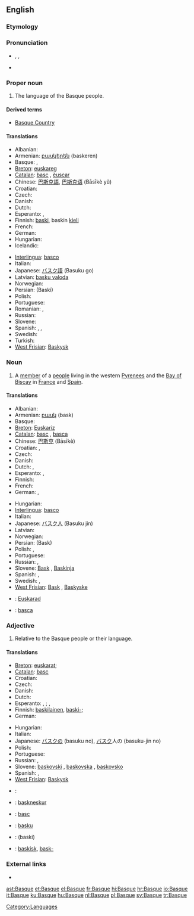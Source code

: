 {{wikipedia}}
{{interwiktionary|code=eu}}
{{also|basque}}
==English==

===Etymology===
{{etystub}}

===Pronunciation===
* {{a|UK|US}} {{enPR|bask}}, {{IPA|/bæsk/}}, {{SAMPA|/b{sk/}}
* {{homophones|bask}}

===Proper noun===
{{en-proper noun}}

# The language of the Basque people.

====Derived terms====
* [[Basque Country]]

====Translations====
{{trans-top|language}}
* Albanian: {{t-|sq|baske|xs=Albanian}}
* Armenian: [[բասկերեն]] (baskeren)
* Basque: {{t+|eu|euskara|xs=Basque}}, {{t-|eu|euskera|xs=Basque}}
* [[Breton]]: [[euskareg]] {{m}}
* [[Catalan]]: [[basc]] {{m}}, [[èuscar]] {{m}}
* Chinese: [[巴斯克語]], [[巴斯克语]] (Bāsīkè yǔ)
* Croatian: {{t|hr|baskijski jezik|m|alt=bȁskījskī jèzik}}
* Czech: {{t-|cs|baskičtina|f}}
* Danish: {{t-|da|baskisk}}
* Dutch: {{t+|nl|Baskisch|n}}
* Esperanto: {{t-|eo|eŭska lingvo|xs=Esperanto}} {{italbrac|preferred}}, {{t-|eo|vaska lingvo|xs=Esperanto}}
* Finnish: [[baski]], baskin [[kieli]]
* French: {{t+|fr|basque|m}}
* German: {{t+|de|Baskisch|n}}
* Hungarian: {{t+|hu|baszk}}
* Icelandic: {{t-|is|Baskneska}}
{{trans-mid}}
* [[Interlingua]]: [[basco]]
* Italian: {{t+|it|basco|m}}
* Japanese: [[バスク語]] (Basuku go)
* Latvian: [[basku valoda]] {{f}}
* Norwegian: {{t-|no|baskisk}}
* Persian: {{fa-Arab|[[باسکی]]}} (Baski)
* Polish: {{t+|pl|baskijski|m}}
* Portuguese: {{t+|pt|basco|m}}
* Romanian: {{t|ro|limba bască|f}}, {{t+|ro|bască|f}}
* Russian: {{t-|ru|баскский язык|m|tr=báskskij jazýk|sc=Cyrl}}
* Slovene: {{t+|sl|baskovščina|f}}
* Spanish: {{t+|es|vasco|m}}, <!-- Does the language name really also have a feminine form?! {{t-|es|vasca|f}},--> {{t+|es|vascuence|m}}, {{t+|es|euskera|m}}
* Swedish: {{t+|sv|baskiska|c}}
* Turkish: {{t|tr|Baskça}}
* [[West Frisian]]: [[Baskysk]]
{{trans-bottom}}

===Noun===
{{en-noun}}

# A [[member]] of a [[people]] living in the western [[Pyrenees]] and the [[Bay of Biscay]] in [[France]] and [[Spain]].

====Translations====
{{trans-top|member of a people}}
* Albanian: {{t+|sq|bask|xs=Albanian}}
* Armenian: [[բասկ]] (bask)
* Basque: {{t+|eu|euskaldun|xs=Basque}}
* [[Breton]]: [[Euskariz]] {{p}}
* [[Catalan]]: [[basc]] {{m}}, [[basca]] {{f}}
* Chinese: [[巴斯克]] (Bāsīkè)
* Croatian: {{t-|hr|Bask|m|alt=Bȁsk}}, {{t-|hr|Baskijka|f|alt=Bȁskījka}}
* Czech: {{t-|cs|Bask|m}}
* Danish: {{t-|da|basker|c}}
* Dutch: {{t+|nl|Bask|m}}, {{t-|nl|Baskische|f}}
* Esperanto: {{t-|eo|eŭsko|xs=Esperanto}} {{italbrac|preferred}}, {{t-|eo|vasko|xs=Esperanto}}
* Finnish: {{t+|fi|baski}}
* French: {{t+|fr|Basque|m|f}}
* German: {{t-|de|Baske|m}}, {{t-|de|Baskin|f}}
{{trans-mid}}
* Hungarian: {{t+|hu|baszk}}
* [[Interlingua]]: [[basco]]
* Italian: {{t+|it|basco|m}}
* Japanese: [[バスク人]] (Basuku jin)
* Latvian: {{t-|lv|basks|m|xs=Latvian}}
* Norwegian: {{t-|no|basker}}
* Persian: {{fa-Arab|[[باسک]]}} (Bask)
* Polish: {{t-|pl|Bask|m}}, {{t-|pl|Baskijka|f}}
* Portuguese: {{t+|pt|basco|m}}
* Russian: {{t+|ru|баск|m|tr=bask|sc=Cyrl}}, {{t-|ru|басконка|f|tr=baskónka|sc=Cyrl}}
* Slovene: [[Bask]] {{m}}, [[Baskinja]] {{f}}
* Spanish: {{t+|es|vasco|m}}, {{t-|es|vasca|f}}
* Swedish: {{t-|sv|bask|m}}, {{t+|sv|baskiska|f}}
* [[West Frisian]]: [[Bask]] {{m}}, [[Baskyske]] {{f}}
{{trans-bottom}}

{{checktrans-top}}
* {{ttbc|Breton}}: [[Euskarad]] {{m}}
* {{ttbc|Romanian}}: [[basca]]
{{trans-bottom}}

===Adjective===
{{en-adj|-}}

# Relative to the Basque people or their language.

====Translations====
{{trans-top|relative to the Basque people or their language}}
* [[Breton]]: {{sense|people}} [[euskarat]]; {{sense|language}} {{t|br|euskarek|xs=Breton}}
* [[Catalan]]: [[basc]]
* Croatian: {{t-|hr|baskijski|alt=bȁskījskī}}
* Czech: {{t+|cs|baskický}}
* Danish: {{t-|da|baskisk}}
* Dutch: {{t+|nl|Baskisch}}
* Esperanto: {{sense|people}} {{t-|eo|eŭska|xs=Esperanto}} {{italbrac|preferred}}, {{t-|eo|vaska|xs=Esperanto}}; {{sense|language}} {{t-|eo|eŭsklingva|xs=Esperanto}} {{italbrac|preferred}}, {{t-|eo|vasklingva|xs=Esperanto}}
* Finnish: {{sense|people}} [[baskilainen]], [[baski|baski-]]; {{sense|language}} {{t+|fi|baskinkielinen}}
* German: {{t+|de|baskisch}}
{{trans-mid}}
* Hungarian: {{t+|hu|baszk}}
* Italian: {{t+|it|basco|m}}
* Japanese: [[バスク]]の (basuku no), [[バスク]]人の (basuku-jin no)
* Polish: {{t+|pl|baskijski|m}}
* Portuguese: {{t+|pt|basco}}
* Russian: {{t+|ru|баскский|tr=báskskij|sc=Cyrl}}, {{t-|ru|басконский|tr=baskónskij|sc=Cyrl}}
* Slovene: [[baskovski]] {{m}}, [[baskovska]] {{f}}, [[baskovsko]] {{n}}
* Spanish: {{t+|es|vasco|m}}, {{t-|es|vasca|f}}
* [[West Frisian]]: [[Baskysk]]
{{trans-bottom}}

{{checktrans-top}}
* {{ttbc|French}}: {{t+|fr|basque}}
* {{ttbc|Icelandic}}: [[baskneskur]]
* {{ttbc|Interlingua}}: [[basc]]
{{trans-mid}}
* {{ttbc|Latvian}}: [[basku]]
* {{ttbc|Persian}}: {{fa-Arab|[[باسکی]]}} (baski)
* {{ttbc|Swedish}}: [[baskisk]], [[bask-]]
{{trans-bottom}}

===External links===
* {{ISO 639|link=Ethnologue|1code=eu|code=eus}}

[[Category:Languages]]

[[ast:Basque]]
[[et:Basque]]
[[el:Basque]]
[[fr:Basque]]
[[hi:Basque]]
[[hr:Basque]]
[[io:Basque]]
[[it:Basque]]
[[ku:Basque]]
[[hu:Basque]]
[[nl:Basque]]
[[pl:Basque]]
[[sv:Basque]]
[[tr:Basque]]